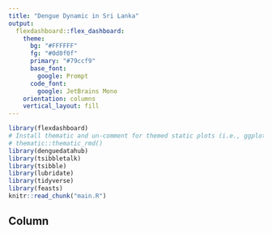 ```yaml
---
title: "Dengue Dynamic in Sri Lanka"
output: 
  flexdashboard::flex_dashboard:
    theme:
      bg: "#FFFFFF"
      fg: "#0d0f0f" 
      primary: "#79ccf9"
      base_font:
        google: Prompt
      code_font:
        google: JetBrains Mono
    orientation: columns
    vertical_layout: fill
---
```


```r
library(flexdashboard)
# Install thematic and un-comment for themed static plots (i.e., ggplot2)
# thematic::thematic_rmd()
library(denguedatahub)
library(tsibbletalk)
library(tsibble)
library(lubridate)
library(tidyverse)
library(feasts)
knitr::read_chunk("main.R")
```

Column {data-width=1000 .tabset}
-----------------------------------------------------------------------

```r

```

```r

```